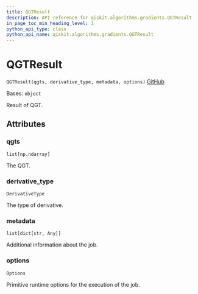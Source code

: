 ```yaml
---
title: QGTResult
description: API reference for qiskit.algorithms.gradients.QGTResult
in_page_toc_min_heading_level: 1
python_api_type: class
python_api_name: qiskit.algorithms.gradients.QGTResult
---
```


# QGTResult

<span id="qiskit.algorithms.gradients.QGTResult" />

`QGTResult(qgts, derivative_type, metadata, options)` [GitHub](https://github.com/qiskit/qiskit/tree/stable/0.24/qiskit/algorithms/gradients/qgt_result.py "view source code")

Bases: `object`

Result of QGT.

## Attributes

<span id="qiskit.algorithms.gradients.QGTResult.qgts" />

### qgts

`list[np.ndarray]`

The QGT.

<span id="qiskit.algorithms.gradients.QGTResult.derivative_type" />

### derivative\_type

`DerivativeType`

The type of derivative.

<span id="qiskit.algorithms.gradients.QGTResult.metadata" />

### metadata

`list[dict[str, Any]]`

Additional information about the job.

<span id="qiskit.algorithms.gradients.QGTResult.options" />

### options

`Options`

Primitive runtime options for the execution of the job.

